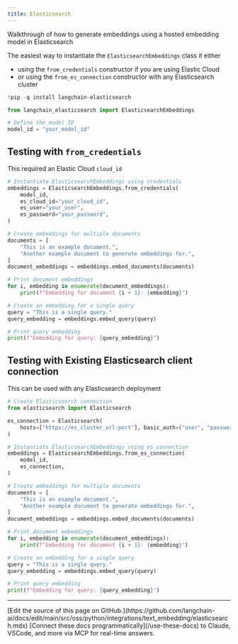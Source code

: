 ```yaml
---
title: Elasticsearch
---
```


Walkthrough of how to generate embeddings using a hosted embedding model in Elasticsearch

The easiest way to instantiate the `ElasticsearchEmbeddings` class it either

- using the `from_credentials` constructor if you are using Elastic Cloud
- or using the `from_es_connection` constructor with any Elasticsearch cluster

```python
!pip -q install langchain-elasticsearch
```

```python
from langchain_elasticsearch import ElasticsearchEmbeddings
```

```python
# Define the model ID
model_id = "your_model_id"
```

## Testing with `from_credentials`

This required an Elastic Cloud `cloud_id`

```python
# Instantiate ElasticsearchEmbeddings using credentials
embeddings = ElasticsearchEmbeddings.from_credentials(
    model_id,
    es_cloud_id="your_cloud_id",
    es_user="your_user",
    es_password="your_password",
)
```

```python
# Create embeddings for multiple documents
documents = [
    "This is an example document.",
    "Another example document to generate embeddings for.",
]
document_embeddings = embeddings.embed_documents(documents)
```

```python
# Print document embeddings
for i, embedding in enumerate(document_embeddings):
    print(f"Embedding for document {i + 1}: {embedding}")
```

```python
# Create an embedding for a single query
query = "This is a single query."
query_embedding = embeddings.embed_query(query)
```

```python
# Print query embedding
print(f"Embedding for query: {query_embedding}")
```

## Testing with Existing Elasticsearch client connection

This can be used with any Elasticsearch deployment

```python
# Create Elasticsearch connection
from elasticsearch import Elasticsearch

es_connection = Elasticsearch(
    hosts=["https://es_cluster_url:port"], basic_auth=("user", "password")
)
```

```python
# Instantiate ElasticsearchEmbeddings using es_connection
embeddings = ElasticsearchEmbeddings.from_es_connection(
    model_id,
    es_connection,
)
```

```python
# Create embeddings for multiple documents
documents = [
    "This is an example document.",
    "Another example document to generate embeddings for.",
]
document_embeddings = embeddings.embed_documents(documents)
```

```python
# Print document embeddings
for i, embedding in enumerate(document_embeddings):
    print(f"Embedding for document {i + 1}: {embedding}")
```

```python
# Create an embedding for a single query
query = "This is a single query."
query_embedding = embeddings.embed_query(query)
```

```python
# Print query embedding
print(f"Embedding for query: {query_embedding}")
```

---

<Callout icon="pen-to-square" iconType="regular">
    [Edit the source of this page on GitHub.](https://github.com/langchain-ai/docs/edit/main/src/oss/python/integrations/text_embedding/elasticsearch.mdx)
</Callout>
<Tip icon="terminal" iconType="regular">
    [Connect these docs programmatically](/use-these-docs) to Claude, VSCode, and more via MCP for    real-time answers.
</Tip>
